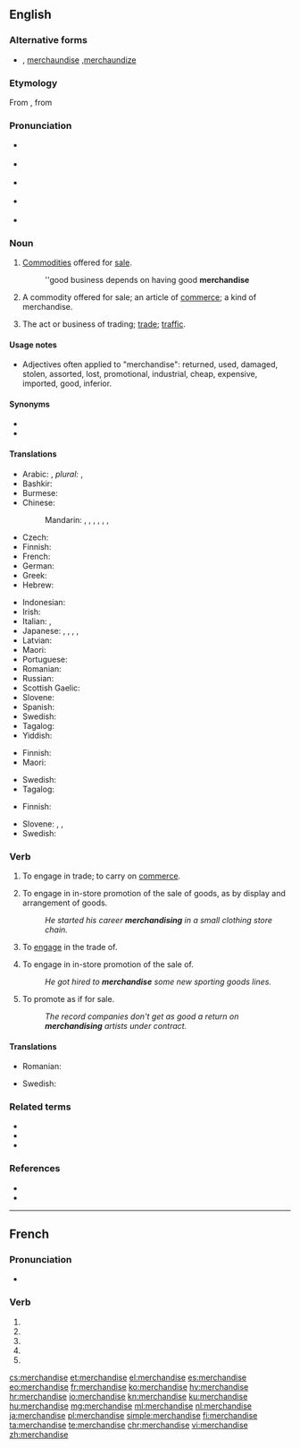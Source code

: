 {{also|merchandisé}}
==English==

===Alternative forms===
* {{l|en|merchandize}} {{qualifier|non‐standard}}, [[merchaundise]] {{qualifier|obsolete}},[[merchaundize]] {{qualifier|obsolete}}

===Etymology===
From {{etyl|xno|en}} {{m|fro|marchaundise}}, from {{m|fro|marchaunt||merchant}}

===Pronunciation===
* {{a|GenAm}} {{qualifier|noun}} {{IPA|/ˈmɝtʃənˌdaɪs/|/ˈmɝtʃənˌdaɪz/|lang=en}}
* {{a|GenAm}} {{qualifier|verb}} {{IPA|/ˈmɝtʃənˌdaɪz/|lang=en}}
* {{a|RP}} {{qualifier|noun}} {{IPA|/ˈmɜːtʃənˌdaɪs/|/ˈmɜːtʃənˌdaɪz/|lang=en}}
* {{a|RP}} {{qualifier|verb}} {{IPA|/ˈmɜːtʃənˌdaɪz/|lang=en}}
* {{audio|en-us-merchandise.ogg|Audio (US)|lang=en}}

===Noun===
{{en-noun|-|s}}

# {{label|en|uncountable}} [[commodity|Commodities]] offered for [[sale]].
#: ''good business depends on having good '''merchandise'''
# {{label|en|countable}} A commodity offered for sale; an article of [[commerce]]; a kind of merchandise.
# {{label|en|uncountable}} The act or business of trading; [[trade]]; [[traffic]].

====Usage notes====
* Adjectives often applied to "merchandise": returned, used, damaged, stolen, assorted, lost, promotional, industrial, cheap, expensive, imported, good, inferior.

====Synonyms====
* {{l|en|wares}}
* {{l|en|product}}

====Translations====
{{trans-top|commodities offered for sale}}
* Arabic: {{t|ar|بِضَاعَة|f}}, ''plural:'' {{t+|ar|بَضَائِعُ|f-p}}, {{t|ar|سِلَع|m}}
* Bashkir: {{t|ba|тауар}}
* Burmese: {{t+|my|ကုန်|tr=kon|sc=Mymr}}
* Chinese:
*: Mandarin: {{t|cmn|產品|sc=Hani}}, {{t+|cmn|产品|tr=chǎnpǐn|sc=Hani}}, {{t+|cmn|貨物|sc=Hani}}, {{t+|cmn|货物|tr=huòwù|sc=Hani}}, {{t+|cmn|物品|tr=wùpǐn|sc=Hani}}, {{t+|cmn|製品|sc=Hani}}, {{t|cmn|制品|tr=zhìpǐn|sc=Hani}}
* Czech: {{t+|cs|zboží|n}}
* Finnish: {{t|fi|kauppatavarat|p}}
* French: {{t+|fr|marchandise}}
* German: {{t+|de|Ware|alt=Waren|f-p}}
* Greek: {{t+|el|εμπόρευμα|n}}
* Hebrew: {{t+|he|סחורה|f|sc=Hebr}}
{{trans-mid}}
* Indonesian: {{t+|id|barang dagangan}}
* Irish: {{t|ga|earra|m}}
* Italian: {{t+|it|merce|f}}, {{t+|it|mercanzia|f}}
* Japanese: {{t+|ja|品物|tr=しなもの, shinamonó|sc=Jpan}}, {{t+|ja|商品|tr=しょうひん, shōhin|sc=Jpan}}, {{t+|ja|物品|tr=ぶっぴん, buppin|sc=Jpan}}, {{t+|ja|品|tr=しな, shina|sc=Jpan}}, {{t|ja|商材|tr=しょうざい, shōzai|sc=Jpan}}
* Latvian: {{t+|lv|prece|f}}
* Maori: {{t|mi|hoko}}
* Portuguese: {{t+|pt|mercadoria|f}}
* Romanian: {{t+|ro|marfă|f}}
* Russian: {{t+|ru|това́р|m}}
* Scottish Gaelic: {{t|gd|bathar|m}}
* Slovene: {{t|sl|trgovsko blago|m}}
* Spanish: {{t+|es|mercancía|f}}
* Swedish: {{t|sv|handelsvaror|c|p}}
* Tagalog: {{t|tl|baligyain}}
* Yiddish: {{t|yi|סחורה|tr=skhoyre|f}}
{{trans-bottom}}

{{trans-top|commodity offered for sale}}
* Finnish: {{t+|fi|kauppatavara}}
* Maori: {{t|mi|hoko}}
{{trans-mid}}
* Swedish: {{t+|sv|handelsvara|c}}
* Tagalog: {{t|tl|baligyain}}
{{trans-bottom}}

{{trans-top|act or business of trading}}
* Finnish: {{t+|fi|kauppa}}
{{trans-mid}}
* Slovene: {{t|sl|trgovati}}, {{t|sl|tržiti}}, {{t+|sl|prodajati}}
* Swedish: {{t+|sv|handel|c}}
{{trans-bottom}}

===Verb===
{{en-verb|merchandis}}

# {{label|en|intransitive|archaic}} To engage in trade; to carry on [[commerce]].
#: {{rfquotek|Francis Bacon}}
# {{label|en|intransitive}} To engage in in-store promotion of the sale of goods, as by display and arrangement of goods.
#: ''He started his career '''merchandising''' in a small clothing store chain.''
# {{label|en|transitive|archaic}} To [[engage]] in the trade of.
# {{label|en|transitive}} To engage in in-store promotion of the sale of.
#: ''He got hired to '''merchandise''' some new sporting goods lines.''
# {{label|en|transitive}} To promote as if for sale.
#: ''The record companies don't get as good a return on '''merchandising''' artists under contract.''

====Translations====
{{trans-top|to engage in the trade of}}
* Romanian: {{t+check|ro|comerț|n}}
{{trans-mid}}
* Swedish: {{t+check|sv|handla}}
{{trans-bottom}}

===Related terms===
* {{l|en|mercantile}}
* {{l|en|merchant}}
* {{l|en|merchantable}}

===References===
* {{R:OED2}}
* {{R:Online Etymology Dictionary}}

----

==French==

===Pronunciation===
* {{homophones|lang=fr|merchandisent|merchandises}}

===Verb===
{{fr-verb-form}}

# {{inflection of|merchandiser||1|s|pres|indc|lang=fr}}
# {{inflection of|merchandiser||3|s|pres|indc|lang=fr}}
# {{inflection of|merchandiser||1|s|pres|subj|lang=fr}}
# {{inflection of|merchandiser||1|s|pres|subj|lang=fr}}
# {{inflection of|merchandiser||2|s|impr|lang=fr}}

[[cs:merchandise]]
[[et:merchandise]]
[[el:merchandise]]
[[es:merchandise]]
[[eo:merchandise]]
[[fr:merchandise]]
[[ko:merchandise]]
[[hy:merchandise]]
[[hr:merchandise]]
[[io:merchandise]]
[[kn:merchandise]]
[[ku:merchandise]]
[[hu:merchandise]]
[[mg:merchandise]]
[[ml:merchandise]]
[[nl:merchandise]]
[[ja:merchandise]]
[[pl:merchandise]]
[[simple:merchandise]]
[[fi:merchandise]]
[[ta:merchandise]]
[[te:merchandise]]
[[chr:merchandise]]
[[vi:merchandise]]
[[zh:merchandise]]